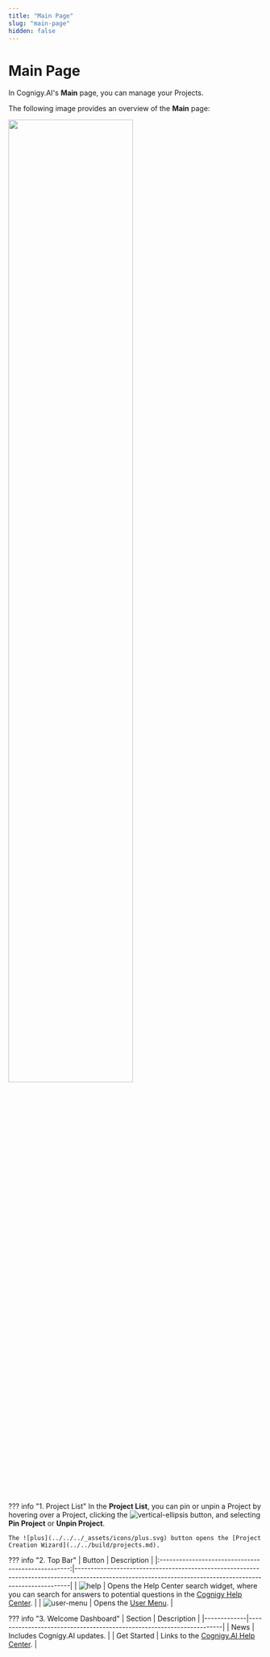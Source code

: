 ```yaml
---
title: "Main Page"
slug: "main-page"
hidden: false
---
```


# Main Page

In Cognigy.AI's **Main** page, you can manage your Projects. 

The following image provides an overview of the **Main** page:

<Frame>
  <img class="image-center" src="../../../../_assets/ai/overview/user-interface/main-page.png" width="70%" />
</Frame>

??? info "1. Project List"
    In the **Project List**, you can pin or unpin a Project by hovering over a Project, clicking the ![vertical-ellipsis](../../../_assets/icons/vertical-ellipsis.svg) button, and selecting **Pin Project** or **Unpin Project**.

    The ![plus](../../../_assets/icons/plus.svg) button opens the [Project Creation Wizard](../../build/projects.md).

??? info "2. Top Bar"
    |                       Button                       | Description                                                                                                                                              |
    |:--------------------------------------------------:|----------------------------------------------------------------------------------------------------------------------------------------------------------|
    |      ![help](../../../_assets/icons/help.svg)      | Opens the Help Center search widget, where you can search for answers to potential questions in the [Cognigy Help Center](https://support.cognigy.com/). |
    | ![user-menu](../../../_assets/icons/user-menu.svg) | Opens the [User Menu](../../administer/user-menu/overview.md).                                                                                                      |

??? info "3. Welcome Dashboard"
    | Section     | Description                                                          |
    |-------------|----------------------------------------------------------------------|
    | News        | Includes Cognigy.AI updates.                                         |
    | Get Started | Links to the [Cognigy.AI Help Center](https://support.cognigy.com/). |
